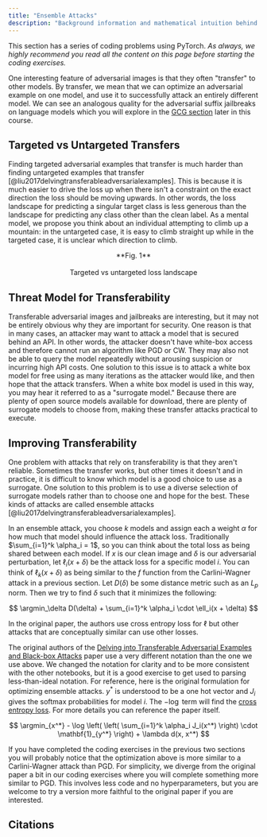 ```yaml
---
title: "Ensemble Attacks"
description: "Background information and mathematical intuition behind ensemble attacks on image classifiers."
---
```


This section has a series of coding problems using PyTorch. _As always, we highly recommend you read
all the content on this page before starting the coding exercises._

<ExerciseButtons
  githubUrl="https://github.com/zroe1/xlab-ai-security/blob/main/working/ensemble.ipynb"
  colabUrl="https://colab.research.google.com/github/zroe1/xlab-ai-security/blob/main/working/ensemble_colab.ipynb"
/>

One interesting feature of adversarial images is that they often "transfer" to
other models. By transfer, we mean that we can optimize an adversarial example on
one model, and use it to successfully attack an entirely different model. We can
see an analogous quality for the adversarial suffix jailbreaks on language models
which you will explore in the [GCG section](https://xlabaisecurity.com/jailbreaking/gcg/) later in this course.

## Targeted vs Untargeted Transfers

Finding targeted adversarial examples that transfer is much harder than finding untargeted examples
that transfer [@liu2017delvingtransferableadversarialexamples].
This is because it is much easier to drive the loss up when there isn't a constraint
on the exact direction the loss should be moving upwards. In other words,
the loss landscape for predicting a singular target class is less generous than
the landscape for predicting any class other than the clean label. As a mental model, we propose
you think about an individual attempting to climb up a mountain: in the untargeted case,
it is easy to climb straight up while in the targeted case, it is unclear which direction to
climb.

<p align="center">
  <ThemeImage
    lightSrc="/images/targeted_light.png"
    darkSrc="/images/targeted_dark.png"
    alt="Swiss cheese security model"
    style={{ align: "center", width: "80%", display: "block", margin: "0 auto" }}
  />
</p>

<div align="center">
  **Fig. 1** <br></br>Targeted vs untargeted loss landscape
</div>

## Threat Model for Transferability

Transferable adversarial images and jailbreaks are interesting, but it may not be
entirely obvious why they are important for security. One reason is that in many cases,
an attacker may want to attack a model that is secured behind an API. In other words,
the attacker doesn't have white-box access and therefore cannot run an algorithm like
PGD or CW. They may also not be able to query the model repeatedly without arousing
suspicion or incurring high API costs. One solution to this issue is to attack a white
box model for free using as many iterations as the attacker would like, and then hope
that the attack transfers. When a white box model is used in this way, you may hear
it referred to as a "surrogate model." Because there are plenty of open source models available for
download, there are plenty of surrogate models to choose from, making these transfer attacks practical to execute.

## Improving Transferability

One problem with attacks that rely on transferability is that they aren't reliable.
Sometimes the transfer works, but other times it doesn't and in practice, it is difficult
to know which model is a good choice to use as a surrogate. One solution to this
problem is to use a diverse selection of surrogate models rather
than to choose one and hope for the best. These kinds of attacks are called ensemble
attacks [@liu2017delvingtransferableadversarialexamples].

In an ensemble attack, you choose $k$ models and assign each a weight $\alpha$ for how much that model should
influence the attack loss. Traditionally $\sum_{i=1}^k \alpha_i = 1$, so you can think about
the total loss as being shared between each model. If $x$ is our clean image and $\delta$ is our adversarial
perturbation, let $\ell_i(x + \delta)$ be the attack loss for a specific model $i$.
You can think of $\ell_k(x + \delta)$ as being similar to the $f$ function from
the Carlini-Wagner attack in a previous section. Let $D(\delta)$ be some distance
metric such as an $L_p$ norm. Then we try to find $\delta$ such
that it minimizes the following:

$$
\argmin_\delta D(\delta) + \sum_{i=1}^k \alpha_i \cdot \ell_i(x + \delta)
$$

In the original paper, the authors use cross entropy loss for $\ell$ but other attacks
that are conceptually similar can use other losses.

<Dropdown title="Comments on notation">

The original authors of the [Delving into Transferable Adversarial Examples and Black-box Attacks](https://arxiv.org/pdf/1611.02770)
paper use a very different notation than the one we use above. We changed the notation
for clarity and to be more consistent with the other notebooks,
but it is a good exercise to get used to parsing less-than-ideal notation. For reference,
here is the original formulation for optimizing ensemble attacks. $y^*$ is understood to be
a one hot vector and $J_i$ gives the softmax probabilities for model $i$. The $-\log$ term
will find the [cross entropy loss](https://docs.pytorch.org/docs/2.7/generated/torch.nn.CrossEntropyLoss.html). For more details
you can reference the paper itself.

$$
\argmin_{x^*} - \log \left( \left( \sum_{i=1}^k \alpha_i J_i(x^*) \right) \cdot \mathbf{1}_{y^*} \right) + \lambda d(x, x^*)
$$

</Dropdown>

If you have completed the coding exercises in the previous two sections you will
probably notice that the optimization above is more similar to a Carlini-Wagner
attack than PGD. For simplicity, we diverge from the original paper a bit in our
coding exercises where you will complete something more similar to PGD. This involves
less code and no hyperparameters, but you are welcome to try a version more faithful to
the original paper if you are interested.

<NextPageButton />

## Citations
